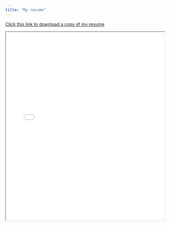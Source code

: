 ```yaml
---
title: "My resume"
---
```


<a href = "TrevorRomichResume3_13_2022.pdf" target = "_blank">Click this link to download a copy of my resume</a>

<iframe src="TrevorRomichResume3_13_2022.pdf" type="application/pdf#toolbar=0" width="100%" height="600px"></iframe>